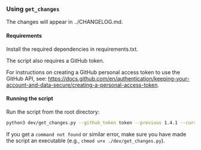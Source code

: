 ### Using `get_changes`

The changes will appear in ../CHANGELOG.md.

#### Requirements

Install the required dependencies in requirements.txt.

The script also requires a GitHub token.

For instructions on creating a GitHub personal access token to use the GitHub API,
see: https://docs.github.com/en/authentication/keeping-your-account-and-data-secure/creating-a-personal-access-token.

#### Running the script

Run the script from the root directory: 

```sh
python3 dev/get_changes.py --github_token token --previous 1.4.1 --current 1.5.1 --path /local/path/to/repo
```

If you get a `command not found` or similar error, make sure you have made the 
script an executable (e.g., `chmod u+x ./dev/get_changes.py`).